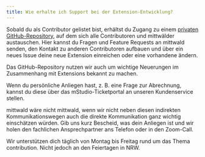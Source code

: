 ```yaml
---
title: Wie erhalte ich Support bei der Extension-Entwicklung?
---
```


Sobald du als Contributor gelistet bist, erhältst du Zugang zu einem [privaten GitHub-Repository](https://github.com/mittwald/contributor-support), auf dem sich alle Contributoren und mittwälder austauschen.
Hier kannst du Fragen und Feature Requests an mittwald senden, den Kontakt zu anderen Contributoren aufbauen und über ein neues Issue deine neue Extension einreichen oder eine vorhandene ändern.

Das GitHub-Repository nutzen wir auch um wichtige Neuerungen im Zusammenhang mit Extensions bekannt zu machen.

Wenn du persönliche Anliegen hast, z. B. eine Frage zur Abrechnung, kannst du diese über das mStudio-Ticketportal an unseren Kundenservice stellen.

mittwald wäre nicht mittwald, wenn wir nicht neben diesen indirekten Kommunikationswegen auch die direkte Kommunikation ganz wichtig einschätzen würden.
Gib uns kurz Bescheid, was dein Anliegen ist und wir holen den fachlichen Ansprechpartner ans Telefon oder in den Zoom-Call.

Wir unterstützen dich täglich von Montag bis Freitag rund um das Thema contribution.
Nicht jedoch an den Feiertagen in NRW.
